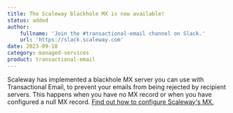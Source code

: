 ```yaml
---
title: The Scaleway blackhole MX is now available!
status: added
author:
    fullname: 'Join the #transactional-email channel on Slack.'
    url: 'https://slack.scaleway.com'
date: 2023-09-18
category: managed-services
product: transactional-email
---
```


Scaleway has implemented a blackhole MX server you can use with Transactional Email, to prevent your emails from being rejected by recipient servers. This happens when you have no MX record or when you have configured a null MX record. [Find out how to configure Scaleway's MX.](/managed-services/transactional-email/how-to/add-mx-record-to-your-domain/)

